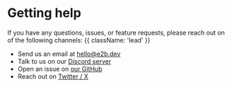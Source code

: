 # Getting help

If you have any questions, issues, or feature requests, please reach out on of the following channels: {{ className: 'lead' }}
- Send us an email at [hello@e2b.dev](mailto:hello@e2b.dev)
- Talk to us on our [Discord server](https://discord.gg/U7KEcGErtQ)
- Open an issue on [our GitHub](https://github.com/e2b-dev/e2b)
- Reach out on [Twitter / X](https://twitter.com/e2b_dev)